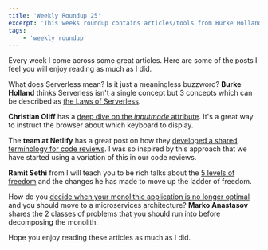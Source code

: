 ```yaml
---
title: 'Weekly Roundup 25'
excerpt: 'This weeks roundup contains articles/tools from Burke Holland, Christian Oliff, Netlify blog, I Will Teach You To Be Rich and Marko Anastasov'
tags:
    - 'weekly roundup'
---
```


Every week I come across some great articles. Here are some of the posts I feel you will enjoy reading as much as I did.

What does Serverless mean? Is it just a meaningless buzzword? **Burke Holland** thinks Serverless isn't a single concept but 3 concepts which can be described as [the Laws of Serverless](https://burkeholland.github.io/posts/laws-of-serverless/).

**Christian Oliff** has a [deep dive on the _inputmode_ attribute](https://css-tricks.com/everything-you-ever-wanted-to-know-about-inputmode/). It's a great way to instruct the browser about which keyboard to display.

The **team at Netlify** has a great post on how they [developed a shared terminology for code reviews](https://www.netlify.com/blog/2020/03/05/feedback-ladders-how-we-encode-code-reviews-at-netlify/). I was so inspired by this approach that we have started using a variation of this in our code reviews.

**Ramit Sethi** from I will teach you to be rich talks about the [5 levels of freedom](https://www.iwillteachyoutoberich.com/blog/the-ladder-of-freedom/) and the changes he has made to move up the ladder of freedom.

How do you [decide when your monolithic application is no longer optimal](https://semaphoreci.com/blog/2017/03/21/cracking-monolith-forces-that-call-for-microservices.html) and you should move to a microservices architecture? **Marko Anastasov** shares the 2 classes of problems that you should run into before decomposing the monolith.

Hope you enjoy reading these articles as much as I did.
